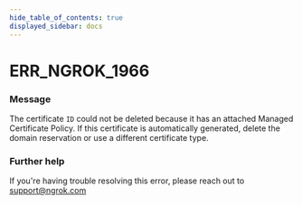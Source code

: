 ```yaml
---
hide_table_of_contents: true
displayed_sidebar: docs
---
```



# ERR_NGROK_1966

### Message
The certificate `ID` could not be deleted because it has an attached Managed Certificate Policy. If this certificate is automatically generated, delete the domain reservation or use a different certificate type.

<ErrorDetails error='err_ngrok_1966' />


### Further help
If you're having trouble resolving this error, please reach out to [support@ngrok.com](mailto:support@ngrok.com?subject=Help%20with%20ERR_NGROK_1966)

